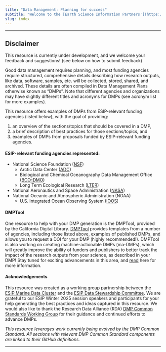 ```yaml
---
title: "Data Management: Planning for success"
subtitle: "Welcome to the [Earth Science Information Partners'](https://www.esipfed.org/) data management planning resource."
slug: index
---
```


****
:::{.callout-warning}
## **Disclaimer** 
This resource is currently under development, and we welcome your feedback and suggestions! (see below on how to submit feedback)
:::

Good data management requires planning, and most funding agencies require structured, comprehensive details describing how research outputs, like data, software, samples, etc. will be collected, stored, shared, and archived. These details are often compiled in Data Management Plans otherwise known as "DMPs". Note that
different agencies and organizations may have slightly different titles and acronyms for DMPs (see acronym list for more examples).

This resource offers examples of DMPs from ESIP-relevant funding agencies (listed below), with the goal of providing:

1. an overview of the sections/topics that should be covered in a DMP, 
2. a brief description of best practices for those sections/topics, and
3. examples of DMPs from proposals funded by ESIP-relevant funding agencies.

#### ESIP-relevant funding agencies represented:

* National Science Foundation ([NSF](https://www.nsf.gov/funding/data-management-plan){target="_blank"})   
  * Arctic Data Center ([ADC](https://arcticdata.io/data-plans/){target="_blank"})  
  * Biological and Chemical Oceanography Data Management Office ([BCO-DMO](https://www.bco-dmo.org/how-to/prepare/data_management_plan){target="_blank"})  
  * Long Term Ecological Research ([LTER](https://lternet.edu/writing-a-data-management-plan-for-your-nsf-proposal/){target="_blank"})  
* National Aeronautics and Space Administration ([NASA](https://science.nasa.gov/researchers/sara/faqs/osdmp/){target="_blank"})  
* National Oceanic and Atmospheric Administration (NOAA)   
  * U.S. Integrated Ocean Observing System ([IOOS](https://ioos.noaa.gov/data/data-standards/data-management-planning-coordination/){target="_blank"})

#### DMPTool

One resource to help with your DMP generation is the DMPTool, provided by the California Digital Library. [DMPTool](https://dmptool.org) provides templates from a number of agencies, including those listed above, examples of published DMPs, and allows you to request a DOI for your DMP (highly recommended\!).  DMPTool is also working on creating machine-actionable DMPs (ma-DMPs), which will greatly improve the ability of funders and publishers to better track the impact of the research outputs from your science, as described in your DMP\! Stay tuned for exciting advancements in this area, and [read](https://blog.dmptool.org/2025/04/03/working-toward-a-common-standard-api-for-machine-actionable-dmps/) here for more information.

#### Acknowledgements
This resource was created as a working group partnership between the [ESIP Marine Data Cluster](https://www.esipfed.org/collaboration-areas/marine-data/) and the [ESIP Data Stewardship Committee](https://www.esipfed.org/collaboration-areas/data-stewardship/). We are grateful to our ESIP Winter 2025 session speakers and participants for your help generating the best practices and ideas captured in this resource. We would also like to thank the Research Data Alliance (RDA) [DMP Common Standards Working Group](https://www.rd-alliance.org/groups/dmp-common-standards-wg/members/all-members/) for their guidance and continued efforts to advance DMPs.

*This resource leverages work currently being evolved by the DMP Common Standard. All sections with relevant DMP Common Standard components are linked to their GitHub definitions.* 

---
